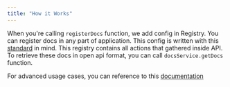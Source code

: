 ```yaml
---
title: "How it Works"
---
```


When you're calling `registerDocs` function, we add config in Registry. You can register docs in any part of application.
This config is written with this [standard](https://github.com/OAI/OpenAPI-Specification/blob/main/versions/3.1.0.md#serverObject) in mind.
This registry contains all actions that gathered inside API. To retrieve these docs in open api format, you can call `docsService.getDocs` function.

For advanced usage cases, you can reference to this [documentation](https://github.com/asteasolutions/zod-to-openapi)